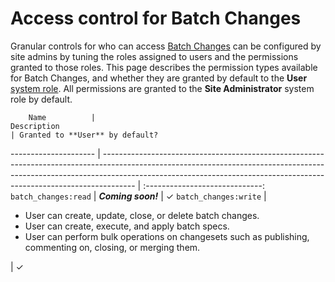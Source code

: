 # Access control for Batch Changes

Granular controls for who can access [Batch Changes](/batch-changes/) can be configured by site admins by tuning the roles assigned to users and the permissions granted to those roles. This page describes the permission types available for Batch Changes, and whether they are granted by default to the **User** [system role](/admin/access_control#system-roles). All permissions are granted to the **Site Administrator** system role by default.

        Name          |                                                                                                                    Description                                                                                                                     | Granted to **User** by default?
--------------------- | -------------------------------------------------------------------------------------------------------------------------------------------------------------------------------------------------------------------------------------------------- | :-----------------------------:
`batch_changes:read`  | **_Coming soon!_**                                                                                                                                                                                                                                 |                ✓
`batch_changes:write` | <ul><li>User can create, update, close, or delete batch changes.</li><li>User can create, execute, and apply batch specs.</li><li>User can perform bulk operations on changesets such as publishing, commenting on, closing, or merging them.</li></ul> |                ✓
